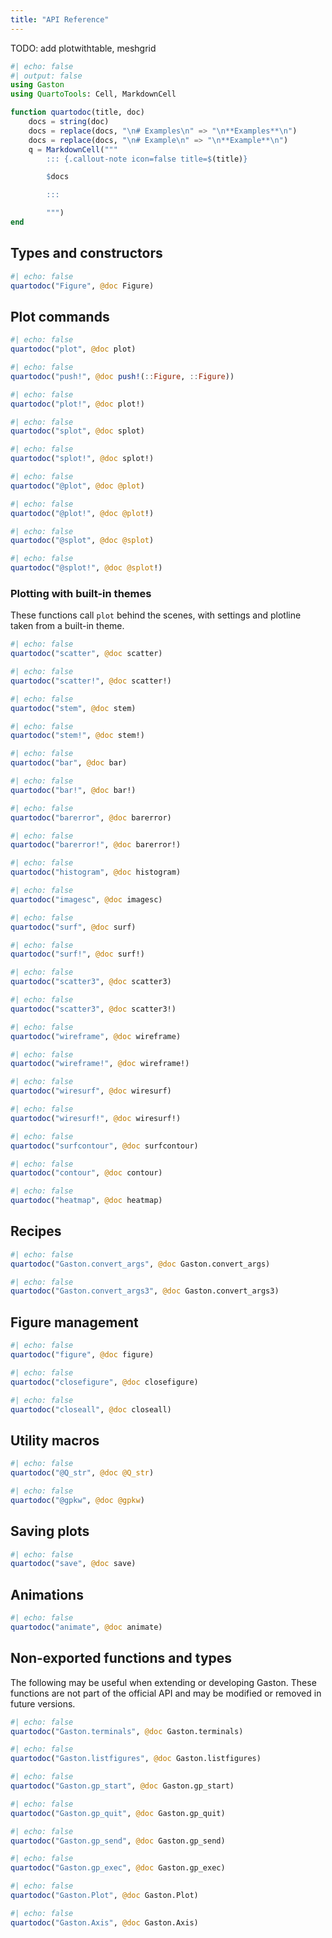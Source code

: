 ```yaml
---
title: "API Reference"
---
```


TODO: add plotwithtable, meshgrid

```julia
#| echo: false
#| output: false
using Gaston
using QuartoTools: Cell, MarkdownCell

function quartodoc(title, doc)
    docs = string(doc)
    docs = replace(docs, "\n# Examples\n" => "\n**Examples**\n")
    docs = replace(docs, "\n# Example\n" => "\n**Example**\n")
    q = MarkdownCell("""
        ::: {.callout-note icon=false title=$(title)}

        $docs

        :::

        """)
end
```

## Types and constructors

```julia
#| echo: false
quartodoc("Figure", @doc Figure)
```

## Plot commands

```julia
#| echo: false
quartodoc("plot", @doc plot)
```

```julia
#| echo: false
quartodoc("push!", @doc push!(::Figure, ::Figure))
```

```julia
#| echo: false
quartodoc("plot!", @doc plot!)
```

```julia
#| echo: false
quartodoc("splot", @doc splot)
```

```julia
#| echo: false
quartodoc("splot!", @doc splot!)
```

```julia
#| echo: false
quartodoc("@plot", @doc @plot)
```

```julia
#| echo: false
quartodoc("@plot!", @doc @plot!)
```

```julia
#| echo: false
quartodoc("@splot", @doc @splot)
```

```julia
#| echo: false
quartodoc("@splot!", @doc @splot!)
```

### Plotting with built-in themes

These functions call `plot` behind the scenes, with settings and plotline taken
from a built-in theme.

```julia
#| echo: false
quartodoc("scatter", @doc scatter)
```

```julia
#| echo: false
quartodoc("scatter!", @doc scatter!)
```

```julia
#| echo: false
quartodoc("stem", @doc stem)
```

```julia
#| echo: false
quartodoc("stem!", @doc stem!)
```

```julia
#| echo: false
quartodoc("bar", @doc bar)
```

```julia
#| echo: false
quartodoc("bar!", @doc bar!)
```

```julia
#| echo: false
quartodoc("barerror", @doc barerror)
```

```julia
#| echo: false
quartodoc("barerror!", @doc barerror!)
```

```julia
#| echo: false
quartodoc("histogram", @doc histogram)
```

```julia
#| echo: false
quartodoc("imagesc", @doc imagesc)
```

```julia
#| echo: false
quartodoc("surf", @doc surf)
```

```julia
#| echo: false
quartodoc("surf!", @doc surf!)
```

```julia
#| echo: false
quartodoc("scatter3", @doc scatter3)
```

```julia
#| echo: false
quartodoc("scatter3", @doc scatter3!)
```

```julia
#| echo: false
quartodoc("wireframe", @doc wireframe)
```

```julia
#| echo: false
quartodoc("wireframe!", @doc wireframe!)
```

```julia
#| echo: false
quartodoc("wiresurf", @doc wiresurf)
```

```julia
#| echo: false
quartodoc("wiresurf!", @doc wiresurf!)
```

```julia
#| echo: false
quartodoc("surfcontour", @doc surfcontour)
```

```julia
#| echo: false
quartodoc("contour", @doc contour)
```

```julia
#| echo: false
quartodoc("heatmap", @doc heatmap)
```

## Recipes

```julia
#| echo: false
quartodoc("Gaston.convert_args", @doc Gaston.convert_args)
```

```julia
#| echo: false
quartodoc("Gaston.convert_args3", @doc Gaston.convert_args3)
```

## Figure management

```julia
#| echo: false
quartodoc("figure", @doc figure)
```

```julia
#| echo: false
quartodoc("closefigure", @doc closefigure)
```

```julia
#| echo: false
quartodoc("closeall", @doc closeall)
```

## Utility macros

```julia
#| echo: false
quartodoc("@Q_str", @doc @Q_str)
```

```julia
#| echo: false
quartodoc("@gpkw", @doc @gpkw)
```

## Saving plots

```julia
#| echo: false
quartodoc("save", @doc save)
```

## Animations

```julia
#| echo: false
quartodoc("animate", @doc animate)
```

## Non-exported functions and types

The following may be useful when extending or developing Gaston. These functions
are not part of the official API and may be modified or removed in future versions.

```julia
#| echo: false
quartodoc("Gaston.terminals", @doc Gaston.terminals)
```

```julia
#| echo: false
quartodoc("Gaston.listfigures", @doc Gaston.listfigures)
```

```julia
#| echo: false
quartodoc("Gaston.gp_start", @doc Gaston.gp_start)
```

```julia
#| echo: false
quartodoc("Gaston.gp_quit", @doc Gaston.gp_quit)
```

```julia
#| echo: false
quartodoc("Gaston.gp_send", @doc Gaston.gp_send)
```

```julia
#| echo: false
quartodoc("Gaston.gp_exec", @doc Gaston.gp_exec)
```

```julia
#| echo: false
quartodoc("Gaston.Plot", @doc Gaston.Plot)
```

```julia
#| echo: false
quartodoc("Gaston.Axis", @doc Gaston.Axis)
```

